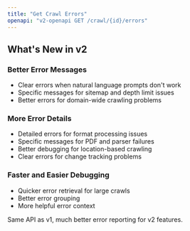 ```yaml
---
title: "Get Crawl Errors"
openapi: "v2-openapi GET /crawl/{id}/errors"
---
```


## What's New in v2

### Better Error Messages

- Clear errors when natural language prompts don't work
- Specific messages for sitemap and depth limit issues
- Better errors for domain-wide crawling problems

### More Error Details

- Detailed errors for format processing issues
- Specific messages for PDF and parser failures
- Better debugging for location-based crawling
- Clear errors for change tracking problems

### Faster and Easier Debugging

- Quicker error retrieval for large crawls
- Better error grouping
- More helpful error context

Same API as v1, much better error reporting for v2 features.
